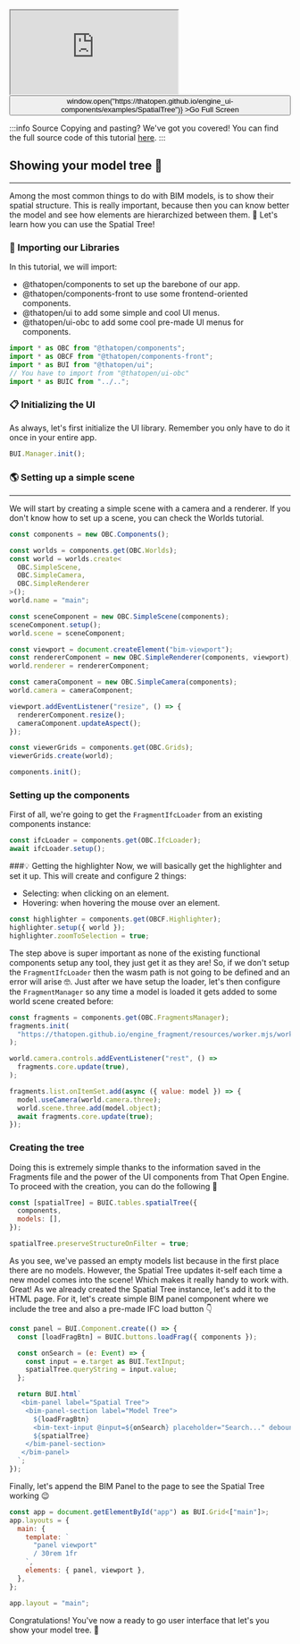 <div style={{position: "relative"}}><iframe src="https://thatopen.github.io/engine_ui-components/examples/SpatialTree"></iframe><button class="full-screen-btn" onClick={() => window.open("https://thatopen.github.io/engine_ui-components/examples/SpatialTree")} >Go Full Screen</button></div>

:::info Source
Copying and pasting? We've got you covered! You can find the full source code of this tutorial [here](https://github.com/ThatOpen/engine_ui-components/blob/main/packages/obc/src/components/tables/SpatialTree/example.ts).
:::

## Showing your model tree 🌲
---
Among the most common things to do with BIM models, is to show their spatial structure. This is really important, because then you can know better the model and see how elements are hierarchized between them. 🔗 Let's learn how you can use the Spatial Tree!
### 🖖 Importing our Libraries
In this tutorial, we will import:
- @thatopen/components to set up the barebone of our app.
- @thatopen/components-front to use some frontend-oriented components.
- @thatopen/ui to add some simple and cool UI menus.
- @thatopen/ui-obc to add some cool pre-made UI menus for components.

```js
import * as OBC from "@thatopen/components";
import * as OBCF from "@thatopen/components-front";
import * as BUI from "@thatopen/ui";
// You have to import from "@thatopen/ui-obc"
import * as BUIC from "../..";
```
### 📋 Initializing the UI
As always, let's first initialize the UI library. Remember you only have to do it once in your entire app.

```js
BUI.Manager.init();
```
### 🌎 Setting up a simple scene
---
We will start by creating a simple scene with a camera and a renderer. If you don't know how to set up a scene, you can check the Worlds tutorial.

```js
const components = new OBC.Components();

const worlds = components.get(OBC.Worlds);
const world = worlds.create<
  OBC.SimpleScene,
  OBC.SimpleCamera,
  OBC.SimpleRenderer
>();
world.name = "main";

const sceneComponent = new OBC.SimpleScene(components);
sceneComponent.setup();
world.scene = sceneComponent;

const viewport = document.createElement("bim-viewport");
const rendererComponent = new OBC.SimpleRenderer(components, viewport);
world.renderer = rendererComponent;

const cameraComponent = new OBC.SimpleCamera(components);
world.camera = cameraComponent;

viewport.addEventListener("resize", () => {
  rendererComponent.resize();
  cameraComponent.updateAspect();
});

const viewerGrids = components.get(OBC.Grids);
viewerGrids.create(world);

components.init();
```
### Setting up the components
First of all, we're going to get the `FragmentIfcLoader` from an existing components instance:

```js
const ifcLoader = components.get(OBC.IfcLoader);
await ifcLoader.setup();
```
###💡 Getting the highlighter
Now, we will basically get the highlighter and set it up. This will create and configure 2 things:
- Selecting: when clicking on an element.
- Hovering: when hovering the mouse over an element.

```js
const highlighter = components.get(OBCF.Highlighter);
highlighter.setup({ world });
highlighter.zoomToSelection = true;
```
The step above is super important as none of the existing functional components setup any tool, they just get it as they are! So, if we don't setup the `FragmentIfcLoader` then the wasm path is not going to be defined and an error will arise 🤓. Just after we have setup the loader, let's then configure the `FragmentManager` so any time a model is loaded it gets added to some world scene created before: 

```js
const fragments = components.get(OBC.FragmentsManager);
fragments.init(
  "https://thatopen.github.io/engine_fragment/resources/worker.mjs/worker.mjs",
);

world.camera.controls.addEventListener("rest", () =>
  fragments.core.update(true),
);

fragments.list.onItemSet.add(async ({ value: model }) => {
  model.useCamera(world.camera.three);
  world.scene.three.add(model.object);
  await fragments.core.update(true);
});
```
### Creating the tree
Doing this is extremely simple thanks to the information saved in the Fragments file and the power of the UI components from That Open Engine. To proceed with the creation, you can do the following 💪

```js
const [spatialTree] = BUIC.tables.spatialTree({
  components,
  models: [],
});

spatialTree.preserveStructureOnFilter = true;
```
As you see, we've passed an empty models list because in the first place there are no models. However, the Spatial Tree updates it-self each time a new model comes into the scene! Which makes it really handy to work with.
Great! As we already created the Spatial Tree instance, let's add it to the HTML page. For it, let's create simple BIM panel component where we include the tree and also a pre-made IFC load button 👇

```js
const panel = BUI.Component.create(() => {
  const [loadFragBtn] = BUIC.buttons.loadFrag({ components });

  const onSearch = (e: Event) => {
    const input = e.target as BUI.TextInput;
    spatialTree.queryString = input.value;
  };

  return BUI.html`
   <bim-panel label="Spatial Tree">
    <bim-panel-section label="Model Tree">
      ${loadFragBtn}
      <bim-text-input @input=${onSearch} placeholder="Search..." debounce="200"></bim-text-input>
      ${spatialTree}
    </bim-panel-section>
   </bim-panel> 
  `;
});
```
Finally, let's append the BIM Panel to the page to see the Spatial Tree working 😉

```js
const app = document.getElementById("app") as BUI.Grid<["main"]>;
app.layouts = {
  main: {
    template: `
      "panel viewport"
      / 30rem 1fr
    `,
    elements: { panel, viewport },
  },
};

app.layout = "main";
```
Congratulations! You've now a ready to go user interface that let's you show your model tree. 🥳

